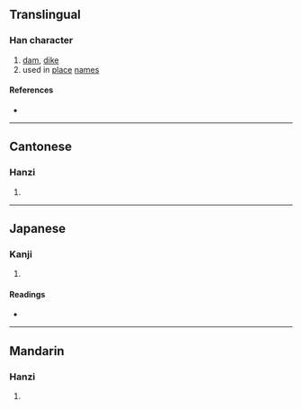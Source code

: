 {{character info/new}}
==Translingual==

===Han character===
{{Han char|rn=32|rad=土|as=08|sn=11|four=46100|canj=GWJR|ids=⿰土固}}

# [[dam]], [[dike]]
# used in [[place]] [[name]]s

====References====
* {{Han ref|kx=0232.100|dkj=05218|dj=0470.030|hdz=10453.060|uh=580C|ud=22540|bh=D4C7|bd=54471}}

----

==Cantonese==

===Hanzi===
{{yue-hanzi|jyut=|y=gu3}}

# {{defn|lang=yue|sort=土08}}

----

==Japanese==

===Kanji===
{{ja-kanji|grade=|rs=土08}}

# {{defn|lang=ja|sort=土08}}

====Readings====
* {{ja-readings|on=[[こ]] (ko), [[く]] (ku)|kun=[[つつみ]] (tsutsumi), [[つか]] (tsuka)}}

----

==Mandarin==

===Hanzi===
{{cmn-hanzi|pin=[[gù]] ([[gu4]]), [[huī]] ([[hui1]])|wg=ku<sup>4</sup>, hui<sup>1</sup>}}

# {{defn|lang=cmn|sort=土08}}